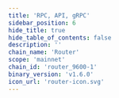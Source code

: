 ```yaml
---
title: 'RPC, API, gRPC'
sidebar_position: 6
hide_title: true
hide_table_of_contents: false
description: ''
chain_name: 'Router'
scope: 'mainnet'
chain_id: 'router_9600-1'
binary_version: 'v1.6.0'
icon_url: 'router-icon.svg'
---
```



<PageTitle
  iconUrl="img/router-icon.svg"
  title="Router Public Endpoints"
  chainId="router_9600-1"
  version="v1.6.0"
/>

<Endpoints
  api="https://router-api.noders.services"
  rpc="https://router-rpc.noders.services"
  grpc="router-grpc.noders.services:443"
  jsonRpc=""
/>
